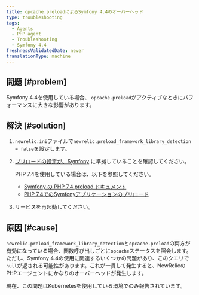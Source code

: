 ```yaml
---
title: opcache.preloadによるSymfony 4.4のオーバーヘッド
type: troubleshooting
tags:
  - Agents
  - PHP agent
  - Troubleshooting
  - Symfony 4.4
freshnessValidatedDate: never
translationType: machine
---
```


## 問題 [#problem]

Symfony 4.4を使用している場合、 `opcache.preload`がアクティブなときにパフォーマンスに大きな影響があります。

## 解決 [#solution]

1. `newrelic.ini`ファイルで`newrelic.preload_framework_library_detection = false`を設定します。

2. [プリロードの設定が、Symfony](https://symfony.com/doc/current/performance.html#use-the-opcache-class-preloading) に準拠していることを確認してください。

   <Callout variant="tip">
     PHP 7.4を使用している場合は、以下を参照してください。

     * [Symfony の PHP 7.4 preload ドキュメント](https://symfony.com/blog/new-in-symfony-4-4-preloading-symfony-applications-in-php-7-4)
     * [PHP 7.4でのSymfonyアプリケーションのプリロード](https://symfonycasts.com/screencast/symfony5-upgrade/preload)
   </Callout>

3. サービスを再起動してください。

## 原因 [#cause]

`newrelic.preload_framework_library_detection`と`opcache.preload`の両方が有効になっている場合、関数呼び出しごとに`opcache`ステータスを照会します。ただし、Symfony 4.4の使用に関連するいくつかの問題があり、このクエリで`null`が返される可能性があります。これが一貫して発生すると、NewRelicのPHPエージェントにかなりのオーバーヘッドが発生します。

現在、この問題はKubernetesを使用している環境でのみ報告されています。
